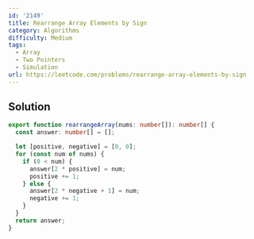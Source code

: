 ```yaml
---
id: '2149'
title: Rearrange Array Elements by Sign
category: Algorithms
difficulty: Medium
tags:
  - Array
  - Two Pointers
  - Simulation
url: https://leetcode.com/problems/rearrange-array-elements-by-sign
---
```


## Solution

```typescript filename="solution.ts" copy
export function rearrangeArray(nums: number[]): number[] {
  const answer: number[] = [];

  let [positive, negative] = [0, 0];
  for (const num of nums) {
    if (0 < num) {
      answer[2 * positive] = num;
      positive += 1;
    } else {
      answer[2 * negative + 1] = num;
      negative += 1;
    }
  }
  return answer;
}
```
